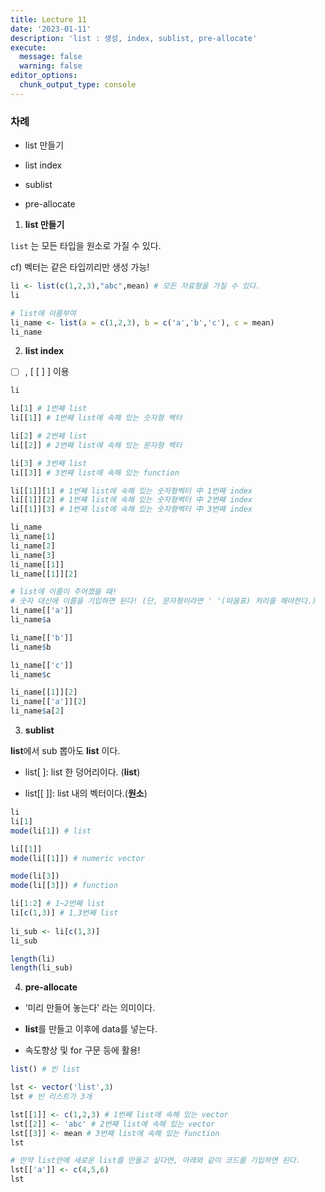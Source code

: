 ```yaml
---
title: Lecture 11
date: '2023-01-11'
description: 'list : 생성, index, sublist, pre-allocate'
execute: 
  message: false
  warning: false
editor_options: 
  chunk_output_type: console
---
```


### 차례

-   list 만들기

-   list index

-   sublist

-   pre-allocate

1.  **list 만들기**

`list` 는 모든 타입을 원소로 가질 수 있다.

cf) 벡터는 같은 타입끼리만 생성 가능!

```r
li <- list(c(1,2,3),"abc",mean) # 모든 자료형을 가질 수 있다. 
li

# list에 이름부여
li_name <- list(a = c(1,2,3), b = c('a','b','c'), c = mean)
li_name
```

2.  **list index**

-   \[ \] , \[ \[ \] \] 이용

```r
li

li[1] # 1번째 list 
li[[1]] # 1번째 list에 속해 있는 숫자형 벡터

li[2] # 2번째 list
li[[2]] # 2번째 list에 속해 있는 문자형 벡터

li[3] # 3번째 list
li[[3]] # 3번째 list에 속해 있는 function 

li[[1]][1] # 1번째 list에 속해 있는 숫자형벡터 中 1번째 index
li[[1]][2] # 1번째 list에 속해 있는 숫자형벡터 中 2번째 index
li[[1]][3] # 1번째 list에 속해 있는 숫자형벡터 中 3번째 index

li_name
li_name[1]
li_name[2]
li_name[3]
li_name[[1]]
li_name[[1]][2]

# list에 이름이 주어졌을 떄!
# 숫자 대신에 이름을 기입하면 된다! (단, 문자형이라면 ' '(따옴표) 처리를 해야한다.)
li_name[['a']] 
li_name$a 

li_name[['b']] 
li_name$b 

li_name[['c']]
li_name$c

li_name[[1]][2]
li_name[['a']][2]
li_name$a[2]
```

3.  **sublist**

**list**에서 sub 뽑아도 **list** 이다.

-    list\[ \]: list 한 덩어리이다. (**list**)

-   list\[\[ \]\]: list 내의 벡터이다.(**원소**)

```r
li
li[1] 
mode(li[1]) # list 

li[[1]]
mode(li[[1]]) # numeric vector

mode(li[3])
mode(li[[3]]) # function 

li[1:2] # 1~2번째 list 
li[c(1,3)] # 1,3번째 list 
   
li_sub <- li[c(1,3)]
li_sub

length(li)
length(li_sub)
```

4.  **pre-allocate**

-   '미리 만들어 놓는다' 라는 의미이다.

-   **list**를 만들고 이후에 data를 넣는다.

-   속도향상 및 for 구문 등에 활용!

```r
list() # 빈 list 

lst <- vector('list',3) 
lst # 빈 리스트가 3개 

lst[[1]] <- c(1,2,3) # 1번째 list에 속해 있는 vector
lst[[2]] <- 'abc' # 2번째 list에 속해 있는 vector
lst[[3]] <- mean # 3번째 list에 속해 있는 function
lst 

# 만약 list안에 새로운 list를 만들고 싶다면, 아래와 같이 코드를 기입하면 된다. 
lst[['a']] <- c(4,5,6)
lst
```
